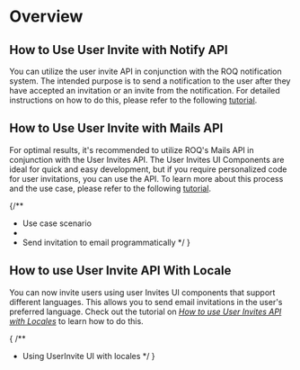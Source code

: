 
# Overview

## How to Use User Invite with Notify API

You can utilize the user invite API in conjunction with the ROQ notification system. The intended purpose is to send a notification to the user after they have accepted an invitation or an invite from the notification. For detailed instructions on how to do this, please refer to the following [tutorial](/user-invites/tutorials/user-invites-with-notify).

## How to Use User Invite with Mails API

For optimal results, it's recommended to utilize ROQ's Mails API in conjunction with the User Invites API. The User Invites UI Components are ideal for quick and easy development, but if you require personalized code for user invitations, you can use the API. To learn more about this process and the use case, please refer to the following [tutorial](/user-invites/tutorials/user-invites-with-mails).

{/**
  * Use case scenario
  * 
  * Send invitation to email programmatically
  */
}

## How to use User Invite API With Locale

You can now invite users using user Invites UI components that support different languages. This allows you to send email invitations in the user's preferred language. Check out the tutorial on [*How to use User Invites API with Locales*](/user-invites/tutorials/user-invites-with-locales) to learn how to do this.

{
  /**
   * Using UserInvite UI with locales
   */
}

